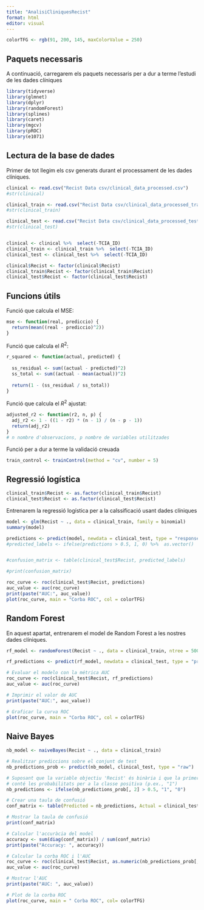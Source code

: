 ```yaml
---
title: "AnalisiCliniquesRecist"
format: html
editor: visual
---
```


```r
colorTFG <- rgb(91, 200, 145, maxColorValue = 250)
```

## Paquets necessaris

A continuació, carregarem els paquets necessaris per a dur a terme l'estudi de les dades clíniques

```r
library(tidyverse)
library(glmnet)
library(dplyr)
library(randomForest)
library(splines)
library(caret)
library(mgcv)
library(pROC)
library(e1071)
```

## Lectura de la base de dades

Primer de tot llegim els csv generats durant el processament de les dades clíniques.

```r
clinical <- read.csv("Recist Data csv/clinical_data_processed.csv")
#str(clinical)

clinical_train <- read.csv("Recist Data csv/clinical_data_processed_train.csv")
#str(clinical_train)

clinical_test <- read.csv("Recist Data csv/clinical_data_processed_test.csv")
#str(clinical_test)


clinical <- clinical %>%  select(-TCIA_ID)
clinical_train <- clinical_train %>%  select(-TCIA_ID)
clinical_test <- clinical_test %>%  select(-TCIA_ID)
```

```r
clinical$Recist <- factor(clinical$Recist)
clinical_train$Recist <- factor(clinical_train$Recist) 
clinical_test$Recist <- factor(clinical_test$Recist) 
```

## Funcions útils

Funció que calcula el MSE:

```r
mse <- function(real, prediccio) {
  return(mean((real - prediccio)^2))
}
```

Funció que calcula el $R^2$:

```r
r_squared <- function(actual, predicted) {
  
  ss_residual <- sum((actual - predicted)^2)
  ss_total <- sum((actual - mean(actual))^2)
  
  return(1 - (ss_residual / ss_total))
}
```

Funció que calcula el $R^2$ ajustat:

```r
adjusted_r2 <- function(r2, n, p) {
  adj_r2 <- 1 - ((1 - r2) * (n - 1) / (n - p - 1))
  return(adj_r2)
}
# n nombre d'observacions, p nombre de variables utilitzades
```

Funció per a dur a terme la validació creuada

```r
train_control <- trainControl(method = "cv", number = 5)
```

## Regressió logística

```r
clinical_train$Recist <- as.factor(clinical_train$Recist)
clinical_test$Recist <- as.factor(clinical_test$Recist)
```

Entrenarem la regressió logística per a la calssificació usant dades clíniques

```r
model <- glm(Recist ~ ., data = clinical_train, family = binomial)
summary(model)
```

```r
predictions <- predict(model, newdata = clinical_test, type = "response")
#predicted_labels <- ifelse(predictions > 0.5, 1, 0) %>%  as.vector()


#confusion_matrix <- table(clinical_test$Recist, predicted_labels)

#print(confusion_matrix)
```

```r
roc_curve <- roc(clinical_test$Recist, predictions)
auc_value <- auc(roc_curve)
print(paste("AUC:", auc_value))
plot(roc_curve, main = "Corba ROC", col = colorTFG)
```

## Random Forest

En aquest apartat, entrenarem el model de Random Forest a les nostres dades clíniques.

```r
rf_model <- randomForest(Recist ~ ., data = clinical_train, ntree = 500, mtry = 3, importance = TRUE)
```

```r
rf_predictions <- predict(rf_model, newdata = clinical_test, type = "prob")[, 2]

# Evaluar el modelo con la métrica AUC
roc_curve <- roc(clinical_test$Recist, rf_predictions)
auc_value <- auc(roc_curve)

# Imprimir el valor de AUC
print(paste("AUC:", auc_value))

# Graficar la curva ROC
plot(roc_curve, main = "Corba ROC", col = colorTFG)
```

## Naive Bayes

```r
nb_model <- naiveBayes(Recist ~ ., data = clinical_train)

# Realitzar prediccions sobre el conjunt de test
nb_predictions_prob <- predict(nb_model, clinical_test, type = "raw")

# Suposant que la variable objectiu 'Recist' és binària i que la primera columna de nb_predictions_prob
# conté les probabilitats per a la classe positiva (p.ex., "1")
nb_predictions <- ifelse(nb_predictions_prob[, 2] > 0.5, "1", "0")

# Crear una taula de confusió
conf_matrix <- table(Predicted = nb_predictions, Actual = clinical_test$Recist)

# Mostrar la taula de confusió
print(conf_matrix)

# Calcular l'accuràcia del model
accuracy <- sum(diag(conf_matrix)) / sum(conf_matrix)
print(paste("Accuracy: ", accuracy))

# Calcular la corba ROC i l'AUC
roc_curve <- roc(clinical_test$Recist, as.numeric(nb_predictions_prob[, 2]))
auc_value <- auc(roc_curve)

# Mostrar l'AUC
print(paste("AUC: ", auc_value))

# Plot de la corba ROC
plot(roc_curve, main = " Corba ROC", col= colorTFG)
```
